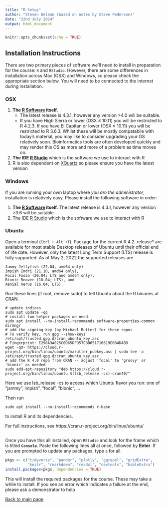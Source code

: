 ```yaml
---
title: "R Setup"
author: "Steven Delean (based on notes by Steve Pederson)"
date: "22nd July 2024"
output: html_document
---
```


```r
knitr::opts_chunk$set(echo = TRUE)
```

## Installation Instructions {.tabset}

There are two primary pieces of software we'll need to install in preparation for the course: `R` and `RStudio`.
However, there are some differences in installation across Mac (OSX) and Windows, so please check the appropriate section below.
You will need to be connected to the internet during installation.

### OSX

1. **The [R Software](https://cran.r-project.org/bin/macosx/) itself.**
    + The latest release is 4.3.1, however any version >4.0 will be suitable. 
    + If you have High Sierra or lower (OSX $\leq$ 10.11) you will be restricted to R 4.2.3. If you have El Capitan or lower (OSX $\leq$ 10.11) you will be restricted to R 3.6.3. Whilst these will be mostly compatabile with today's material, you may like to consider upgrading your OS relatively soon. Bioinformatics tools are often developed quickly and may render this OS as more and more of a problem as time moves on.
2. **The IDE [R Studio](https://www.rstudio.com/products/rstudio/download/#download)** which is the software we use to interact with R
3. R is also dependent on [XQuartz](https://www.xquartz.org/) so please ensure you have the latest version

### Windows 

If you are running your own laptop where *you are the administrator*, installation is relatively easy.
Please install the following software in order:

1. **The [R Software](https://cran.r-project.org/bin/windows/base/) itself.** The latest release is 4.3.1, however any version >3.6 will be suitable
2. The IDE [R Studio](https://www.rstudio.com/products/rstudio/download/#download) which is the software we use to interact with R

### Ubuntu

Open a terminal (`Ctrl + Alt +T`).
Package for the current R 4.2. release* are available for most stable Desktop releases of Ubuntu until their official end of life date. However, only the latest Long Term Support (LTS) release is fully supported. As of May 2, 2022 the supported releases are

    Jammy Jellyfish (22.04, amd64 only)
    Impish Indri (21.10, amd64 only),
    Focal Fossa (20.04; LTS and amd64 only),
    Bionic Beaver (18.04; LTS), and
    Xenial Xerus (16.04; LTS).

Run these lines (if root, remove sudo) to tell Ubuntu about the R binaries at CRAN.

```
# update indices
sudo apt update -qq
# install two helper packages we need
sudo apt install --no-install-recommends software-properties-common dirmngr
# add the signing key (by Michael Rutter) for these repos
# To verify key, run gpg --show-keys /etc/apt/trusted.gpg.d/cran_ubuntu_key.asc 
# Fingerprint: E298A3A825C0D65DFD57CBB651716619E084DAB9
wget -qO- https://cloud.r-project.org/bin/linux/ubuntu/marutter_pubkey.asc | sudo tee -a /etc/apt/trusted.gpg.d/cran_ubuntu_key.asc
# add the R 4.0 repo from CRAN -- adjust 'focal' to 'groovy' or 'bionic' as needed
sudo add-apt-repository "deb https://cloud.r-project.org/bin/linux/ubuntu $(lsb_release -cs)-cran40/"
```

Here we use lsb_release -cs to access which Ubuntu flavor you run: one of “jammy”, impish”, “focal”, “bionic”, …

Then run
```
sudo apt install --no-install-recommends r-base
```
to install R and its dependencies.

For full instructions, see https://cran.r-project.org/bin/linux/ubuntu/

##

Once you have this all installed, open `RStudio` and look for the frame which is titled **`Console`**. 
Paste the following lines all at once, followed by **Enter**. If you are prompted to update any packages, type  `a` for all.

```r
pkgs <- c("tidyverse", "pander", "plotly", "ggrepel", "gridExtra", 
          "knitr", "rmarkdown", "readxl", "devtools", "kableExtra")
install.packages(pkgs, dependencies = TRUE)
```

This will install the required packages for the course.
These may take a while to install.
If you see an error which indicates a failure at the end, please ask a demonstrator to help

[Back to main page](./)